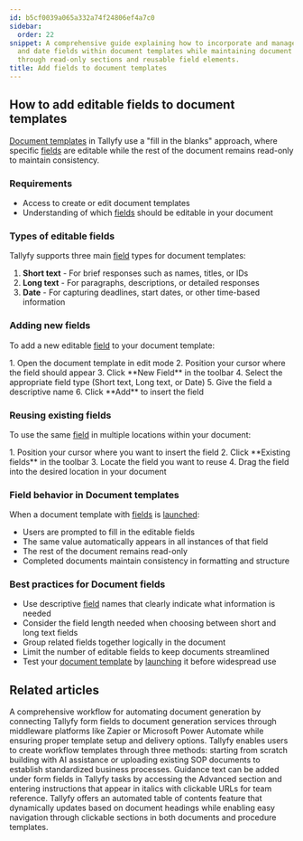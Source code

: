 ```yaml
---
id: b5cf0039a065a332a74f24806ef4a7c0
sidebar:
  order: 22
snippet: A comprehensive guide explaining how to incorporate and manage editable text
  and date fields within document templates while maintaining document consistency
  through read-only sections and reusable field elements.
title: Add fields to document templates
---
```



## How to add editable fields to document templates

[Document templates](/products/pro/documenting/documents/) in Tallyfy use a "fill in the blanks" approach, where specific [fields](/products/pro/tracking-and-tasks/tasks/what-are-form-fields-in-tallyfy/) are editable while the rest of the document remains read-only to maintain consistency.

### Requirements
- Access to create or edit document templates
- Understanding of which [fields](/products/pro/tracking-and-tasks/tasks/what-are-form-fields-in-tallyfy/) should be editable in your document

### Types of editable fields

Tallyfy supports three main [field](/products/pro/tracking-and-tasks/tasks/what-are-form-fields-in-tallyfy/) types for document templates:

1. **Short text** - For brief responses such as names, titles, or IDs
2. **Long text** - For paragraphs, descriptions, or detailed responses
3. **Date** - For capturing deadlines, start dates, or other time-based information

### Adding new fields

To add a new editable [field](/products/pro/tracking-and-tasks/tasks/what-are-form-fields-in-tallyfy/) to your document template:

<Steps>
1. Open the document template in edit mode
2. Position your cursor where the field should appear
3. Click **New Field** in the toolbar
4. Select the appropriate field type (Short text, Long text, or Date)
5. Give the field a descriptive name
6. Click **Add** to insert the field
</Steps>

### Reusing existing fields

To use the same [field](/products/pro/tracking-and-tasks/tasks/what-are-form-fields-in-tallyfy/) in multiple locations within your document:

<Steps>
1. Position your cursor where you want to insert the field
2. Click **Existing fields** in the toolbar
3. Locate the field you want to reuse
4. Drag the field into the desired location in your document
</Steps>

### Field behavior in Document templates

When a document template with [fields](/products/pro/tracking-and-tasks/tasks/what-are-form-fields-in-tallyfy/) is [launched](/products/pro/launching/):
- Users are prompted to fill in the editable fields
- The same value automatically appears in all instances of that field
- The rest of the document remains read-only
- Completed documents maintain consistency in formatting and structure

### Best practices for Document fields

- Use descriptive [field](/products/pro/tracking-and-tasks/tasks/what-are-form-fields-in-tallyfy/) names that clearly indicate what information is needed
- Consider the field length needed when choosing between short and long text fields
- Group related fields together logically in the document
- Limit the number of editable fields to keep documents streamlined
- Test your [document template](/products/pro/documenting/documents/) by [launching](/products/pro/launching/) it before widespread use


## Related articles
<CardGrid>
<LinkTitleCard header="<b>Documents > Send data to document creation systems</b>" href="/products/pro/documenting/documents/how-to-generate-documents-from-form-fields/" > A comprehensive workflow for automating document generation by connecting Tallyfy form fields to document generation services through middleware platforms like Zapier or Microsoft Power Automate while ensuring proper template setup and delivery options. </LinkTitleCard>
<LinkTitleCard header="<b>Templates > Create a template</b>" href="/products/pro/documenting/templates/create-template/" > Tallyfy enables users to create workflow templates through three methods: starting from scratch building with AI assistance or uploading existing SOP documents to establish standardized business processes. </LinkTitleCard>
<LinkTitleCard header="<b>Edit Templates > Add guidance text to a step</b>" href="/products/pro/documenting/templates/edit-templates/how-to-add-guidance-text-to-template-steps/" > Guidance text can be added under form fields in Tallyfy tasks by accessing the Advanced section and entering instructions that appear in italics with clickable URLs for team reference. </LinkTitleCard>
<LinkTitleCard header="<b>Documents > Create a table of contents</b>" href="/products/pro/documenting/documents/how-to-create-a-table-of-contents-in-tallyfy/" > Tallyfy offers an automated table of contents feature that dynamically updates based on document headings while enabling easy navigation through clickable sections in both documents and procedure templates. </LinkTitleCard>
</CardGrid>